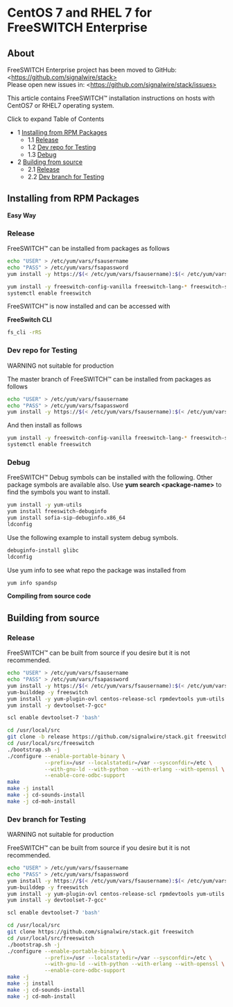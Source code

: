 
# CentOS 7 and RHEL 7 for FreeSWITCH Enterprise 

 

## About

FreeSWITCH Enterprise project has been moved to GitHub: \<https://github.com/signalwire/stack>   
Please open new issues in: \<https://github.com/signalwire/stack/issues>

This article contains FreeSWITCH™ installation instructions on hosts with CentOS7 or RHEL7 operating system.

  
Click to expand Table of Contents

* 1 [Installing from RPM Packages](#installing-from-rpm-packages)  
   * 1.1 [Release](#freeswitch--centos-7-and-rhel-7-for-freeswitch-enterprise-)  
   * 1.2 [Dev repo for Testing](#freeswitch--centos-7-and-rhel-7-for-freeswitch-enterprise-)  
   * 1.3 [Debug](#freeswitch--centos-7-and-rhel-7-for-freeswitch-enterprise-)
* 2 [Building from source](#freeswitch--centos-7-and-rhel-7-for-freeswitch-enterprise-)  
   * 2.1 [Release](#freeswitch--centos-7-and-rhel-7-for-freeswitch-enterprise-)  
   * 2.2 [Dev branch for Testing](#freeswitch--centos-7-and-rhel-7-for-freeswitch-enterprise-)

## Installing from RPM Packages

**Easy Way**

### Release

FreeSWITCH™ can be installed from packages as follows

```bash
echo "USER" > /etc/yum/vars/fsausername
echo "PASS" > /etc/yum/vars/fsapassword
yum install -y https://$(< /etc/yum/vars/fsausername):$(< /etc/yum/vars/fsapassword)@fsa.freeswitch.com/repo/yum-stack/fsa/centos-release/signalwire-stack-release-repo-0-1.noarch.rpm epel-release

yum install -y freeswitch-config-vanilla freeswitch-lang-* freeswitch-sounds-*
systemctl enable freeswitch
```

FreeSWITCH™ is now installed and can be accessed with

**FreeSwitch CLI**

```bash
fs_cli -rRS
```

### Dev repo for Testing

WARNING not suitable for production

The master branch of FreeSWITCH™ can be installed from packages as follows

```bash
echo "USER" > /etc/yum/vars/fsausername
echo "PASS" > /etc/yum/vars/fsapassword
yum install -y https://$(< /etc/yum/vars/fsausername):$(< /etc/yum/vars/fsapassword)@fsa.freeswitch.com/repo/yum-stack/fsa/centos-dev/signalwire-stack-dev-repo-0-1.noarch.rpm epel-release
```

And then install as follows

```bash
yum install -y freeswitch-config-vanilla freeswitch-lang-* freeswitch-sounds-*
systemctl enable freeswitch
```

### Debug

FreeSWITCH™ Debug symbols can be installed with the following. Other package symbols are available also. Use **yum search \<package-name>** to find the symbols you want to install.

```bash
yum install -y yum-utils
yum install freeswitch-debuginfo
yum install sofia-sip-debuginfo.x86_64
ldconfig

```

Use the following example to install system debug symbols.

```bash
debuginfo-install glibc
ldconfig

```

Use yum info to see what repo the package was installed from

```bash
yum info spandsp

```

**Compiling from source code**

## Building from source

### Release

FreeSWITCH™ can be built from source if you desire but it is not recommended.

```bash
echo "USER" > /etc/yum/vars/fsausername
echo "PASS" > /etc/yum/vars/fsapassword
yum install -y https://$(< /etc/yum/vars/fsausername):$(< /etc/yum/vars/fsapassword)@fsa.freeswitch.com/repo/yum-stack/fsa/centos-release/signalwire-stack-release-repo-0-1.noarch.rpm epel-release
yum-builddep -y freeswitch
yum install -y yum-plugin-ovl centos-release-scl rpmdevtools yum-utils git
yum install -y devtoolset-7-gcc*

scl enable devtoolset-7 'bash'

cd /usr/local/src
git clone -b release https://github.com/signalwire/stack.git freeswitch
cd /usr/local/src/freeswitch
./bootstrap.sh -j
./configure --enable-portable-binary \
            --prefix=/usr --localstatedir=/var --sysconfdir=/etc \
            --with-gnu-ld --with-python --with-erlang --with-openssl \
            --enable-core-odbc-support
make
make -j install
make -j cd-sounds-install
make -j cd-moh-install
```

  
### Dev branch for Testing

WARNING not suitable for production

FreeSWITCH™ can be built from source if you desire but it is not recommended.

  
```bash
echo "USER" > /etc/yum/vars/fsausername
echo "PASS" > /etc/yum/vars/fsapassword
yum install -y https://$(< /etc/yum/vars/fsausername):$(< /etc/yum/vars/fsapassword)@fsa.freeswitch.com/repo/yum-stack/fsa/centos-dev/signalwire-stack-dev-repo-0-1.noarch.rpm epel-release
yum-builddep -y freeswitch
yum install -y yum-plugin-ovl centos-release-scl rpmdevtools yum-utils git
yum install -y devtoolset-7-gcc*

scl enable devtoolset-7 'bash'

cd /usr/local/src
git clone https://github.com/signalwire/stack.git freeswitch
cd /usr/local/src/freeswitch
./bootstrap.sh -j
./configure --enable-portable-binary \
            --prefix=/usr --localstatedir=/var --sysconfdir=/etc \
            --with-gnu-ld --with-python --with-erlang --with-openssl \
            --enable-core-odbc-support
make -j
make -j install
make -j cd-sounds-install
make -j cd-moh-install
```


